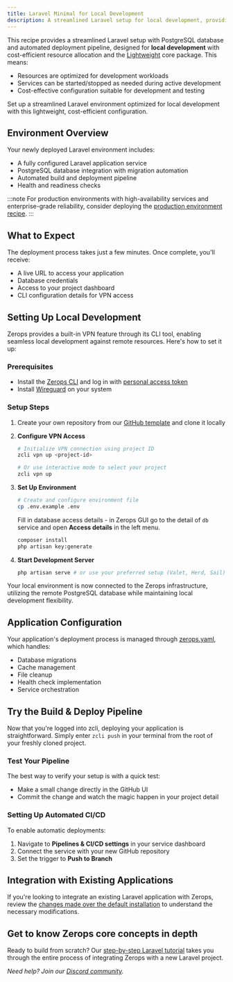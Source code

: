 ```yaml
---
title: Laravel Minimal for Local Development
description: A streamlined Laravel setup for local development, providing a minimal stack with PostgreSQL database, automated deployment pipeline, and essential services configured for cost-efficient workflows.
---
```



This recipe provides a streamlined Laravel setup with PostgreSQL database and automated deployment pipeline, designed for **local development** with cost-efficient resource allocation and the [Lightweight](/features/infrastructure#project-core) core package. This means:
- Resources are optimized for development workloads
- Services can be started/stopped as needed during active development
- Cost-effective configuration suitable for development and testing

<CustomCard icon={IconLaravel} title="Deploy Laravel Recipe for Local Development">
  <div className="flex-grow pb-1 pt-0.5">Set up a streamlined Laravel environment optimized for local development with this lightweight, cost-efficient configuration.</div>
  <DeployButton link="laravel-minimal-local" badgeWidth="200" />
</CustomCard>

## Environment Overview

Your newly deployed Laravel environment includes:

- A fully configured Laravel application service
- PostgreSQL database integration with migration automation
- Automated build and deployment pipeline
- Health and readiness checks

:::note
For production environments with high-availability services and enterprise-grade reliability, consider deploying the [production environment recipe](/frameworks/laravel/recipes/minimal-prod).
:::

## What to Expect

The deployment process takes just a few minutes. Once complete, you'll receive:

- A live URL to access your application
- Database credentials
- Access to your project dashboard
- CLI configuration details for VPN access

## Setting Up Local Development

Zerops provides a built-in VPN feature through its CLI tool, enabling seamless local development against remote resources. Here's how to set it up:

### Prerequisites
- Install the [Zerops CLI](/references/cli#get-started) and log in with [personal access token](/references/cli#personal-access-tokens)
- Install [Wireguard](/references/vpn) on your system

### Setup Steps

1. Create your own repository from our [GitHub template](https://github.com/zeropsio/recipe-laravel-minimal) and clone it locally

2. **Configure VPN Access**
   ```bash
   # Initialize VPN connection using project ID
   zcli vpn up <project-id>

   # Or use interactive mode to select your project
   zcli vpn up
   ```

3. **Set Up Environment**
   ```bash
   # Create and configure environment file
   cp .env.example .env
   ```
   Fill in database access details - in Zerops GUI go to the detail of `db` service and open **Access details** in the left menu.

   ```bash
   composer install
   php artisan key:generate
   ```

4. **Start Development Server**
   ```bash
   php artisan serve # or use your preferred setup (Valet, Herd, Sail)
   ```

Your local environment is now connected to the Zerops infrastructure, utilizing the remote PostgreSQL database while maintaining local development flexibility.

## Application Configuration

Your application's deployment process is managed through [zerops.yaml](/zerops-yaml/specification), which handles:

- Database migrations
- Cache management
- File cleanup
- Health check implementation
- Service orchestration

## Try the Build & Deploy Pipeline

Now that you're logged into zcli, deploying your application is straightforward. Simply enter `zcli push` in your terminal from the root of your freshly cloned project.

### Test Your Pipeline

The best way to verify your setup is with a quick test:
- Make a small change directly in the GitHub UI
- Commit the change and watch the magic happen in your project detail

### Setting Up Automated CI/CD

To enable automatic deployments:

1. Navigate to **Pipelines & CI/CD settings** in your service dashboard
2. Connect the service with your new GitHub repository
3. Set the trigger to **Push to Branch**

## Integration with Existing Applications

If you're looking to integrate an existing Laravel application with Zerops, review the [changes made over the default installation](https://github.com/zeropsio/recipe-laravel-minimal/blob/main/README.md#changes-made-over-the-default-installation) to understand the necessary modifications.

## Get to know Zerops core concepts in depth
Ready to build from scratch? Our [step-by-step Laravel tutorial](/frameworks/laravel/introduction) takes you through the entire process of integrating Zerops with a new Laravel project.

*Need help? Join our [Discord community](https://discord.gg/zerops).*